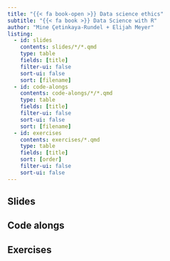 ```yaml
---
title: "{{< fa book-open >}} Data science ethics"
subtitle: "{{< fa book >}} Data Science with R"
author: "Mine Çetinkaya-Rundel + Elijah Meyer"
listing:
  - id: slides
    contents: slides/*/*.qmd
    type: table
    fields: [title]
    filter-ui: false
    sort-ui: false
    sort: [filename]
  - id: code-alongs
    contents: code-alongs/*/*.qmd
    type: table
    fields: [title]
    filter-ui: false
    sort-ui: false
    sort: [filename]
  - id: exercises
    contents: exercises/*.qmd
    type: table
    fields: [title]
    sort: [order]
    filter-ui: false
    sort-ui: false
---
```


## Slides

::: {#slides}
:::

## Code alongs

::: {#code-alongs}
:::

## Exercises

::: {#exercises}
:::
